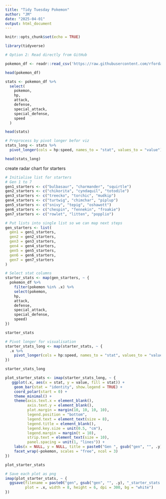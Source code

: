 ---
title: "Tidy Tuesday Pokemon"
author: "JM"
date: "2025-04-01"
output: html_document
---

```{r setup, include=FALSE}
knitr::opts_chunk$set(echo = TRUE)
```

```{r}
library(tidyverse)
```

```{r}
# Option 2: Read directly from GitHub

pokemon_df <- readr::read_csv('https://raw.githubusercontent.com/rfordatascience/tidytuesday/main/data/2025/2025-04-01/pokemon_df.csv')
```

```{r}
head(pokemon_df)
```

```{r}
stats <- pokemon_df %>%
  select(
    pokemon,
    hp,
    attack,
    defense,
    special_attack,
    special_defense,
    speed
  )

head(stats)
```

```{r}
# Preprocess by pivot longer befor viz
stats_long <- stats %>%
  pivot_longer(cols = hp:speed, names_to = "stat", values_to = "value")

head(stats_long)
```

create radar chart for starters

```{r}
# Initialise list for starters
# Gen 1 to 7
gen1_starters <- c("bulbasaur", "charmander", "squirtle")
gen2_starters <- c("chikorita", "cyndaquil", "totodile")
gen3_starters <- c("treecko", "torchic", "mudkip")
gen4_starters <- c("turtwig", "chimchar", "piplup")
gen5_starters <- c("snivy", "tepig", "oshawott")
gen6_starters <- c("chespin", "fennekin", "froakie")
gen7_starters <- c("rowlet", "litten", "popplio")

```

```{r}
# Put lists into single list so we can map next steps
gen_starters <- list(
  gen1 = gen1_starters,
  gen2 = gen2_starters,
  gen3 = gen3_starters,
  gen4 = gen4_starters,
  gen5 = gen5_starters,
  gen6 = gen6_starters,
  gen7 = gen7_starters
)
```

```{r}
# Select stat columns
starter_stats <- map(gen_starters, ~ {
  pokemon_df %>%
    filter(pokemon %in% .x) %>%
    select(pokemon,
    hp,
    attack,
    defense,
    special_attack,
    special_defense,
    speed)
})

starter_stats
```

```{r}
# Pivot longer for visualisation
starter_stats_long <- map(starter_stats, ~ {
  .x %>%
    pivot_longer(cols = hp:speed, names_to = "stat", values_to = "value")
})

starter_stats_long
```

```{r}
plot_starter_stats <- imap(starter_stats_long, ~ {
   ggplot(.x, aes(x = stat, y = value, fill = stat)) +
    geom_bar(stat = "identity", show.legend = TRUE) +
    coord_polar(start = 0) +
    theme_minimal() +
    theme(axis.text.x = element_blank(),
          axis.text.y = element_blank(),
          plot.margin = margin(10, 10, 10, 10),
          legend.position = "bottom",
          legend.text = element_text(size = 8),
          legend.title = element_blank(),
          legend.key.size = unit(0.5, "cm"),
          legend.margin = margin(t = 10),
          strip.text = element_text(size = 10),
          panel.spacing = unit(1, "lines")) +
    labs(x = NULL, y = NULL, title = paste0("Gen ", gsub("gen", "", .y), " Starter Stats")) +
    facet_wrap(~pokemon, scales = "free", ncol = 3)
})

plot_starter_stats
```

```{r}
# Save each plot as png
imap(plot_starter_stats, ~ {
  ggsave(filename = paste0("gen", gsub("gen", "", .y), "_starter_stats.png"),
         plot = .x, width = 8, height = 6, dpi = 300, bg = "white")
})
```





